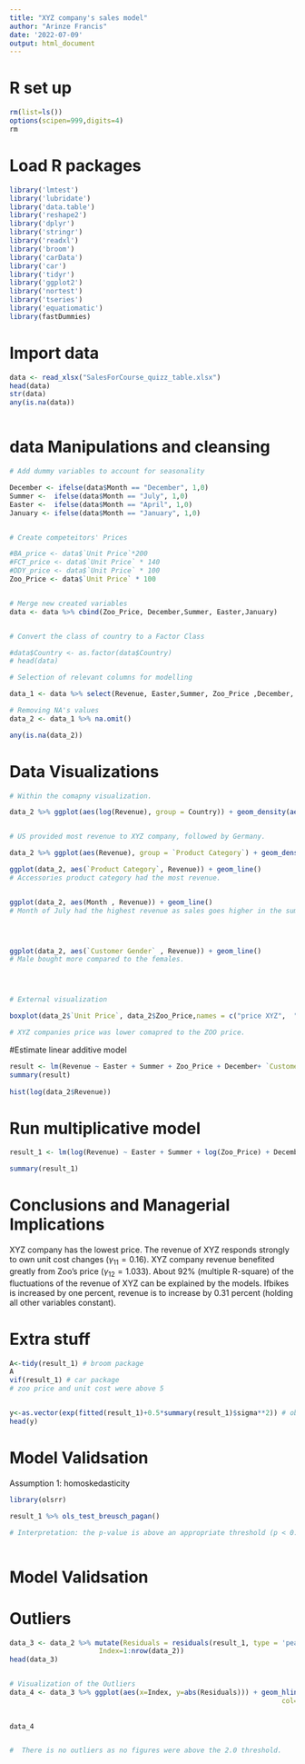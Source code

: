 ---
title: "XYZ company's sales model"
author: "Arinze Francis"
date: '2022-07-09'
output: html_document
---

# R set up

```{r}
rm(list=ls())
options(scipen=999,digits=4)
rm

```

# Load R packages
```{r}
library('lmtest')
library('lubridate')
library('data.table')
library('reshape2')
library('dplyr')
library('stringr')
library('readxl')
library('broom')
library('carData')
library('car')
library('tidyr')
library('ggplot2')
library('nortest')
library('tseries')
library('equatiomatic')
library(fastDummies)
```

# Import data

```{r}
data <- read_xlsx("SalesForCourse_quizz_table.xlsx")
head(data)
str(data)
any(is.na(data))



```

# data Manipulations and cleansing

```{r}

# Add dummy variables to account for seasonality

December <- ifelse(data$Month == "December", 1,0)
Summer <-  ifelse(data$Month == "July", 1,0)
Easter <-  ifelse(data$Month == "April", 1,0)
January <- ifelse(data$Month == "January", 1,0)


# Create competeitors' Prices

#BA_price <- data$`Unit Price`*200
#FCT_price <- data$`Unit Price` * 140
#DDY_price <- data$`Unit Price` * 100
Zoo_Price <- data$`Unit Price` * 100


# Merge new created variables
data <- data %>% cbind(Zoo_Price, December,Summer, Easter,January)


# Convert the class of country to a Factor Class

#data$Country <- as.factor(data$Country)
# head(data)

# Selection of relevant columns for modelling

data_1 <- data %>% select(Revenue, Easter,Summer, Zoo_Price ,December, Country,`Customer Gender`,`Product Category`, `Unit Cost`, Month, January,`Unit Price` )

# Removing NA's values
data_2 <- data_1 %>% na.omit()

any(is.na(data_2))

```


# Data Visualizations

```{r}

# Within the comapny visualization.

data_2 %>% ggplot(aes(log(Revenue), group = Country)) + geom_density(aes(fill=Country),alpham= 0.8, colour = 'black')


# US provided most revenue to XYZ company, followed by Germany.

data_2 %>% ggplot(aes(Revenue), group = `Product Category`) + geom_density(aes(fill=`Product Category`),alpham= 0.8, colour = 'black')

ggplot(data_2, aes(`Product Category`, Revenue)) + geom_line()
# Accessories product category had the most revenue.


ggplot(data_2, aes(Month , Revenue)) + geom_line()
# Month of July had the highest revenue as sales goes higher in the summer, followed by February and January. 




ggplot(data_2, aes(`Customer Gender` , Revenue)) + geom_line()
# Male bought more compared to the females.




# External visualization

boxplot(data_2$`Unit Price`, data_2$Zoo_Price,names = c("price XYZ",  "price ZOO" ))

# XYZ companies price was lower comapred to the ZOO price.
```

#Estimate linear additive model

```{r}

result <- lm(Revenue ~ Easter + Summer + Zoo_Price + December+ `Customer Gender` + `Product Category` +  `Unit Cost` + January + `Unit Price` +Country  , data = data_2  )
summary(result)
     
hist(log(data_2$Revenue))

```

# Run multiplicative model


```{r}

result_1 <- lm(log(Revenue) ~ Easter + Summer + log(Zoo_Price) + December + `Customer Gender` + `Product Category` +  log(`Unit Cost`) + January +  Country   , data = data_2 )

summary(result_1)

```

# Conclusions and Managerial Implications
XYZ company has the lowest price. The revenue of XYZ responds strongly to own unit cost changes ($\gamma_{11}=0.16$). XYZ company revenue benefited greatly from Zoo's price ($\gamma_{12}=1.033$). About 92% (multiple R-square) of the fluctuations of the revenue of XYZ can be explained by the models. Ifbikes is increased by one percent, revenue is to increase by 0.31 percent (holding all other variables constant).






# Extra stuff

```{r}
A<-tidy(result_1) # broom package
A
vif(result_1) # car package
# zoo price and unit cost were above 5


y<-as.vector(exp(fitted(result_1)+0.5*summary(result_1)$sigma**2)) # obtain untransformed sales figures
head(y)

```


# Model Validsation

Assumption 1: homoskedasticity

```{r}



library(olsrr)

result_1 %>% ols_test_breusch_pagan()

# Interpretation: the p-value is above an appropriate threshold (p < 0.05) therefore the null hypothesis of homoskedasticity is accepted



```


# Model Validsation

# Outliers


```{r}

data_3 <- data_2 %>% mutate(Residuals = residuals(result_1, type = 'pearson'),
                      Index=1:nrow(data_2))
head(data_3)


# Visualization of the Outliers
data_4 <- data_3 %>% ggplot(aes(x=Index, y=abs(Residuals))) + geom_hline(yintercept = 2, 
                                                                   col='firebrick') + geom_text(aes(label = Index), 
                                                                                                                col = 'darkblue', size = 3) + labs(title = 'Outlier check', 
                                                                                                                                                   y = "Residual", x = "Index") + theme_classic()
data_4


#  There is no outliers as no figures were above the 2.0 threshold.

```
















































